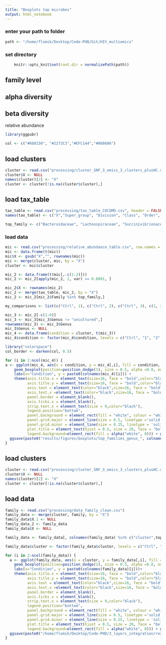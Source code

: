 ```yaml
---
title: "Boxplots top microbes"
output: html_notebook
---
```



### enter your path to folder
```r
path <- "/home/flomik/Desktop/Code-PHD/Git/HIV_multiomics"
```

### set directory
```r
    knitr::opts_knit$set(root.dir = normalizePath(path)) 
```

## family level
## alpha diversity
## beta diversity

relative abundance

```r
library(ggpubr)
```

```r
col <- c("#6b8150", "#2273C3","#EFC144","#868686")
```


## load clusters
```r
cluster <- read.csv("processing/cluster_SNF_3_omics_3_clusters_plusHC.csv")
cluster$X <- NULL
names(cluster)[2] <- "X"
cluster <- cluster[!is.na(cluster$cluster),]
```

## load tax_table
```r
tax_table <- read.csv("processing/tax_table_COCOMO.csv", header = FALSE)
names(tax_table) <- c("X","Super_group", "Division", "Class", "Order", "Family", "Genus")
```

```r
top_family <- c("Bacteroidaceae", "Lachnospiraceae", "Succinivibrionaceae", "Veillonellaceae", "Prevotellaceae")
```


### load data
```r
mic <- read.csv("processing/relative_abundance_table.csv", row.names = 1)
mic <- data.frame(t(mic))
mic$X <- gsub("X","", rownames(mic))
mic <- merge(cluster, mic, by = "X")
cluster <- mic$cluster

mic_2 <- data.frame(t(mic[,-c(1:2)]))
mic_2 <- mic_2[apply(mic_2, 1, var) >= 0.0001, ]

mic_2$X <- rownames(mic_2)
mic_2 <- merge(tax_table, mic_2, by = "X")
mic_2 <- mic_2[mic_2$Family %in% top_family,]
```

```r
my_comparisons <- list(c("Ctrl", 1), c("Ctrl", 2), c("Ctrl", 3), c(1, 2), c(1, 3), c(2, 3))
```

```r
mic_3 <- mic_2[-c(1:6)]
mic_3 <- mic_3[mic_3$Genus != "uncultured",]
rownames(mic_3) <- mic_3$Genus
mic_3$Genus <- NULL
mic_4 <- data.frame(condition = cluster, t(mic_3))
mic_4$condition <- factor(mic_4$condition, levels = c("Ctrl", "1", "2", "3"))
```

```r
library("colorspace")
col_border <- darken(col, 0.5)
```

```r
for (i in 2:ncol(mic_4)) {
a <- ggplot(mic_4, aes(x = condition, y = mic_4[,i], fill = condition, color = condition)) + 
    geom_boxplot(position=position_dodge(1), size = 0.5, alpha =0.8, outlier.shape = NA)+ 
    labs(x="Condition", y = paste0(colnames(mic_4)[i])) + 
    theme(axis.title.x = element_text(size=16, face = "bold",color="black"),
          axis.title.y = element_text(size=16, face = "bold",color="black"),
          axis.text = element_text(color="black",size=16, face = "bold"),
          axis.text.x =element_text(color="black",size=16, face = "bold"),
          panel.border = element_blank(),
          axis.ticks.x = element_blank(),
          strip.text.x = element_text(size = 9,color="black"),
          legend.position="bottom",
          panel.background = element_rect(fill = "white", colour = "white", size = 0.5, linetype = "solid"),
          panel.grid.major = element_line(size = 0.5, linetype ='solid', colour = "grey"),
          panel.grid.minor = element_line(size = 0.25, linetype = 'solid', colour = "grey"),
          plot.title = element_text(hjust = 0.5, size = 20, face = "bold", vjust=2),
          legend.background=element_rect(fill = alpha("white", 0))) + geom_jitter(shape=16, size=0.5, color="black", position=position_jitter(0.05)) + scale_fill_manual(values=col)+ scale_color_manual(values=col_border)
  ggsave(paste0("results/figures/boxplots/top_families_genus_", colnames(mic_4)[i], "_2.pdf"), height = 4, width = 3)
}
```



## load clusters
```r
cluster <- read.csv("processing/cluster_SNF_3_omics_3_clusters_plusHC.csv")
cluster$X <- NULL
names(cluster)[2] <- "X"
cluster <- cluster[!is.na(cluster$cluster),]
```

## load data
```r
family <- read.csv("processing/data_family_clean.csv")
family_data <- merge(cluster, family, by = "X")
family_data$X.1 <- NULL
family_data_2 <- family_data
family_data$X <- NULL
```

```r
family_data <- family_data[, colnames(family_data) %in% c("cluster",top_family)]
```

```r
family_data$cluster <- factor(family_data$cluster, levels = c("Ctrl", "1", "2", "3"))
```

```r
for (i in 2:ncol(family_data)) {
  a <- ggplot(family_data, aes(x = cluster, y = family_data[,i], fill = cluster, color = cluster)) + 
    geom_boxplot(position=position_dodge(1), size = 0.5, alpha =0.8, outlier.shape = NA)+ 
    labs(x="Condition", y = paste0(colnames(family_data)[i]))+ 
    theme(axis.title.x = element_text(size=16, face = "bold",color="black"),
          axis.title.y = element_text(size=16, face = "bold",color="black"),
          axis.text = element_text(color="black",size=16, face = "bold"),
          axis.text.x =element_text(color="black",size=16, face = "bold"),
          panel.border = element_blank(),
          axis.ticks.x = element_blank(),
          strip.text.x = element_text(size = 9,color="black"),
          legend.position="bottom",
          panel.background = element_rect(fill = "white", colour = "white", size = 0.5, linetype = "solid"),
          panel.grid.major = element_line(size = 0.5, linetype ='solid', colour = "grey"),
          panel.grid.minor = element_line(size = 0.25, linetype = 'solid', colour = "grey"),
          plot.title = element_text(hjust = 0.5, size = 20, face = "bold", vjust=2),
          legend.background=element_rect(fill = alpha("white", 0))) + geom_jitter(shape=16, size=0.5, color="black", position=position_jitter(0.02)) + scale_fill_manual(values=col)+ scale_color_manual(values=col_border)
  ggsave(paste0("/home/flomik/Desktop/Code-PHD/3_layers_integration/results/figures/boxplots/top_families_family_", colnames(family_data)[i], "_2.pdf"), height = 4, width = 3)
}
```
